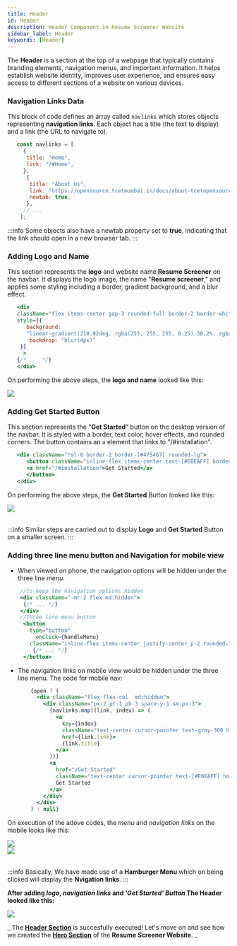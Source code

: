```yaml
---
title: Header
id: header
description: Header Component in Resume Screener Website
sidebar_label: Header
keywords: [Header]
---
```


The **Header** is a section at the top of a webpage that typically contains branding elements, navigation menus, and important information. It helps establish website identity, improves user experience, and ensures easy access to different sections of a website on various devices.

 ### Navigation Links Data

 This block of code defines an array called `navlinks` which stores objects representing **navigation links**. Each object has a title (the text to display) and a link (the URL to navigate to). 
  

  ```jsx title="Navbar.jsx"{3-4,7-8}showLineNumbers 
     const navlinks = [
       {
        title: "Home",
        link: "/#Home",
       },
        {
         title: "About Us",
         link: "https://opensource.tcetmumbai.in/docs/about-tcetopensource",
         newtab: true,
        },
       // ...
      ];
  ````
  

:::info
   Some objects also have a newtab property set to **true**, indicating that the link should open in a new browser tab.
:::
### Adding Logo and Name

This section represents the **logo** and website name **Resume Screener** on the navbar. It displays the logo image, the name "**Resume screener**," and applies some styling including a border, gradient background, and a blur effect.

  ```jsx title="Navbar.jsx"{2}showLineNumbers
     <div
     className="flex items-center gap-3 rounded-full border-2 border-white border-opacity-25"
     style={{
        background:
        "linear-gradient(218.92deg, rgba(255, 255, 255, 0.25) 30.2%, rgba(255, 255, 255, 0) 105.59%)",
         backdrop: "blur(4px)"
      }}
       >
     {/* ... */}
     </div>
  ```
On performing the above steps, the **logo and name** looked like this: 


<div style={{ display: "flex", justifyContent: "center", alignItems: "center" }}>
  <img src={logo} style={{ border: "1px solid gray" }} />
</div>

### Adding Get Started Button

This section represents the "**Get Started**" button on the desktop version of the navbar. It is styled with a border, text color, hover effects, and rounded corners. The button contains an `a` element that links to "/#installation".

  ```jsx title="Navbar.jsx"{2-4}showLineNumbers
     <div className="!ml-8 border-2 border-[#475467] rounded-lg">
        <button className="inline-flex items-center text-[#E0EAFF] border-1 border-white py-1 px-2 focus:outline-none rounded md:mt-0 hover:bg-[#475467] hover:text-[#E0EAFF] text-base 2xl:text-lg">
        <a href="/#installation">Get Started</a>
        </button>
     </div>
  ```
On performing the above steps, the **Get Started** Button looked like this: 


<div style={{ display: "flex", justifyContent: "center", alignItems: "center" }}>
  <img src={button} style={{ border: "1px solid gray" }} />
</div>
<br  />

:::info
   Similar steps are carried out to display **Logo** and **Get Started** Button on a smaller screen.
:::
### Adding three line menu button and Navigation for mobile view 


 - When viewed on phone, the navigation options will be hidden under the three line *menu*. 

  ```jsx title="Navbar.jsx"{2,7-10}showLineNumbers
      //to keep the navigation options hidden
      <div className="-mr-2 flex md:hidden">
       {/* ... */}
      </div>
      //three line menu button
       <button
         type="button"
           onClick={handleMenu}
         className="inline-flex items-center justify-center p-2 rounded-lg text-white hover:ring-white focus:outline-none focus:ring-2 focus:rig-offset-2 focus:ring-offset-white focus:ring-white">
          {/* ... */}
       </button>
  ```

- The navigation links on mobile view would be hidden under the three line menu. The code for mobile nav: 
  
  ```jsx title="Navbar.jsx"{2-11}showLineNumbers
      {open ? (
        <div className="flex flex-col  md:hidden">
          <div className="px-2 pt-1 pb-3 space-y-1 sm:px-3">
            {navlinks.map((link, index) => (
              <a
                key={index}
                className="text-center cursor-pointer text-gray-300 hover:bg-gray-700 hover:text-white block px-3 py-2 rounded-md text-base font-medium"
                href={link.link}>
                {link.title}
              </a>
            ))}
            <a
              href="/Get Started"
              className="text-center cursor-pointer text-[#E0EAFF] hover:bg-gray-700 hover:text-white block px-3 py-2 rounded-md text-base font-medium">
              Get Started
            </a>
          </div>
        </div>
      ) : null}
  ```

On execution of the adove codes, the *menu* and *navigation links* on the mobile looks like this:


<div style={{ display: "flex", justifyContent: "center", alignItems: "center" }}>
  <img src={hamburger} style={{ border: "1px solid gray" }} />
</div>


<div style={{ display: "flex", justifyContent: "center", alignItems: "center" }}>
  <img src={nav} style={{ border: "1px solid gray" }} />
</div>
<br/>


:::info
Basically, We have made use of a **Hamburger Menu** which on being clicked will display the **Nvigation links**.
:::

   **After adding *logo*, *navigation links* and *'Get Started' Button* The Header looked like this:**


 <div style={{ display: "flex", justifyContent: "center", alignItems: "center" }}> 
  <img src={header} style={{ border: "1px solid gray" }} />
 </div> 


_ The [**Header Section**](header) is succesfully executed! Let's move on and see how we created the [**Hero Section**](hero) of the **Resume Screener Website**. _

